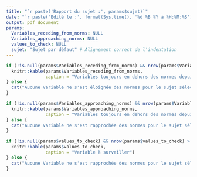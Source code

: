 ```yaml
---
title: "`r paste('Rapport du sujet :', params$sujet)`"
date: "`r paste('Edité le :', format(Sys.time(), '%d %B %Y à %H:%M:%S'))`"
output: pdf_document
params:
  Variables_receding_from_norms: NULL
  Variables_approaching_norms: NULL
  values_to_check: NULL
  sujet: "Sujet par défaut" # Alignement correct de l'indentation
---
```



```r
if (!is.null(params$Variables_receding_from_norms) && nrow(params$Variables_receding_from_norms) > 0) {
  knitr::kable(params$Variables_receding_from_norms, 
               caption = "Variables toujours en dehors des normes depuis la précédente analyse sans amélioration")
} else {
  cat("Aucune Variable ne s'est éloignée des normes pour le sujet sélectionné.")
}

```

```r
if (!is.null(params$Variables_approaching_norms) && nrow(params$Variables_approaching_norms) > 0) {
  knitr::kable(params$Variables_approaching_norms, 
               caption = "Variables toujours en dehors des normes depuis la précédente analyse avec amélioration")
} else {
  cat("Aucune Variable ne s'est rapprochée des normes pour le sujet sélectionné.")
}

```

```r
if (!is.null(params$values_to_check) && nrow(params$values_to_check) > 0) {
  knitr::kable(params$values_to_check, 
               caption = "Variable à surveiller")
} else {
  cat("Aucune Variable ne s'est rapprochée des normes pour le sujet sélectionné.")
}
```